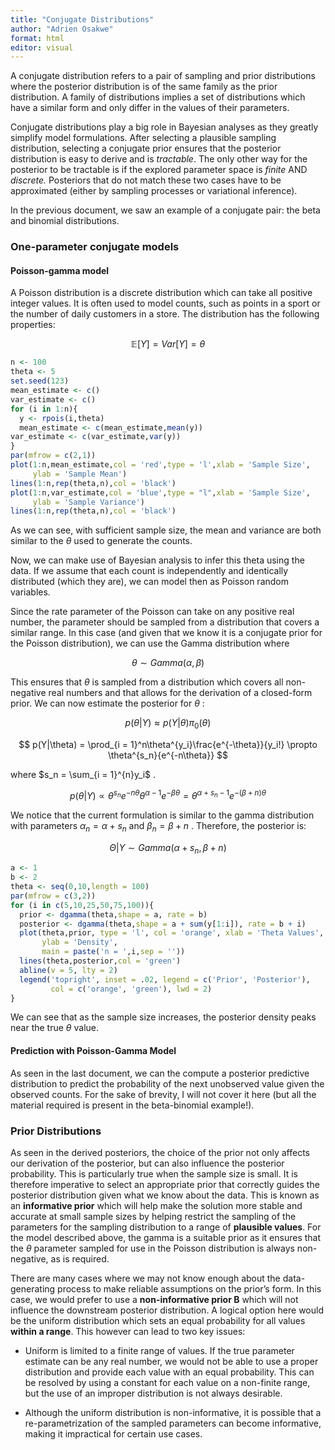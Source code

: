 ---
title: "Conjugate Distributions"
author: "Adrien Osakwe"
format: html
editor: visual
---

A conjugate distribution refers to a pair of sampling and prior distributions where the posterior distribution is of the same family as the prior distribution. A family of distributions implies a set of distributions which have a similar form and only differ in the values of their parameters.

Conjugate distributions play a big role in Bayesian analyses as they greatly simplify model formulations. After selecting a plausible sampling distribution, selecting a conjugate prior ensures that the posterior distribution is easy to derive and is *tractable*. The only other way for the posterior to be tractable is if the explored parameter space is *finite* AND *discrete.* Posteriors that do not match these two cases have to be approximated (either by sampling processes or variational inference).

In the previous document, we saw an example of a conjugate pair: the beta and binomial distributions.

### One-parameter conjugate models

#### Poisson-gamma model

A Poisson distribution is a discrete distribution which can take all positive integer values. It is often used to model counts, such as points in a sport or the number of daily customers in a store. The distribution has the following properties:

$$
\mathbb{E}[Y] = Var[Y] = \theta
$$

```{r}
n <- 100
theta <- 5
set.seed(123)
mean_estimate <- c()
var_estimate <- c()
for (i in 1:n){
  y <- rpois(i,theta)
  mean_estimate <- c(mean_estimate,mean(y))
var_estimate <- c(var_estimate,var(y))
}
par(mfrow = c(2,1))
plot(1:n,mean_estimate,col = 'red',type = 'l',xlab = 'Sample Size',
     ylab = 'Sample Mean')
lines(1:n,rep(theta,n),col = 'black')
plot(1:n,var_estimate,col = 'blue',type = "l",xlab = 'Sample Size',
     ylab = 'Sample Variance')
lines(1:n,rep(theta,n),col = 'black')
```

As we can see, with sufficient sample size, the mean and variance are both similar to the $\theta$ used to generate the counts.

Now, we can make use of Bayesian analysis to infer this theta using the data. If we assume that each count is independently and identically distributed (which they are), we can model then as Poisson random variables.

Since the rate parameter of the Poisson can take on any positive real number, the parameter should be sampled from a distribution that covers a similar range. In this case (and given that we know it is a conjugate prior for the Poisson distribution), we can use the Gamma distribution where

$$
\theta \sim Gamma(\alpha,\beta)
$$

This ensures that $\theta$ is sampled from a distribution which covers all non-negative real numbers and that allows for the derivation of a closed-form prior. We can now estimate the posterior for $\theta$ :

$$
p(\theta|Y) \approx p(Y|\theta)\pi_0(\theta)
$$

$$
p(Y|\theta) = \prod_{i = 1}^n\theta^{y_i}\frac{e^{-\theta}}{y_i!} \propto 
\theta^{s_n}{e^{-n\theta}}
$$

where $s_n = \sum_{i = 1}^{n}y_i$ .

$$
p(\theta|Y) \propto \theta^{s_n}{e^{-n\theta}}\theta^{\alpha-1}e^{-\beta\theta} = \theta^{\alpha + s_n -1}e^{-(\beta + n)\theta}
$$

We notice that the current formulation is similar to the gamma distribution with parameters $\alpha_n = \alpha + s_n$ and $\beta_n = \beta + n$ . Therefore, the posterior is:

$$
\Theta|Y \sim Gamma(\alpha + s_n,\beta + n )
$$

```{r}
a <- 1
b <- 2
theta <- seq(0,10,length = 100)
par(mfrow = c(3,2))
for (i in c(5,10,25,50,75,100)){
  prior <- dgamma(theta,shape = a, rate = b)
  posterior <- dgamma(theta,shape = a + sum(y[1:i]), rate = b + i)
  plot(theta,prior, type = 'l', col = 'orange', xlab = 'Theta Values',
       ylab = 'Density',
       main = paste('n = ',i,sep = ''))
  lines(theta,posterior,col = 'green')
  abline(v = 5, lty = 2)
  legend('topright', inset = .02, legend = c('Prior', 'Posterior'),
         col = c('orange', 'green'), lwd = 2)
}
```

We can see that as the sample size increases, the posterior density peaks near the true $\theta$ value.

#### Prediction with Poisson-Gamma Model

As seen in the last document, we can the compute a posterior predictive distribution to predict the probability of the next unobserved value given the observed counts. For the sake of brevity, I will not cover it here (but all the material required is present in the beta-binomial example!).

### Prior Distributions

As seen in the derived posteriors, the choice of the prior not only affects our derivation of the posterior, but can also influence the posterior probability. This is particularly true when the sample size is small. It is therefore imperative to select an appropriate prior that correctly guides the posterior distribution given what we know about the data. This is known as an **informative prior** which will help make the solution more stable and accurate at small sample sizes by helping restrict the sampling of the parameters for the sampling distribution to a range of **plausible values**. For the model described above, the gamma is a suitable prior as it ensures that the $\theta$ parameter sampled for use in the Poisson distribution is always non-negative, as is required.

There are many cases where we may not know enough about the data-generating process to make reliable assumptions on the prior's form. In this case, we would prefer to use a **non-informative prior B** which will not influence the downstream posterior distribution. A logical option here would be the uniform distribution which sets an equal probability for all values **within a range**. This however can lead to two key issues:

-   Uniform is limited to a finite range of values. If the true parameter estimate can be any real number, we would not be able to use a proper distribution and provide each value with an equal probability. This can be resolved by using a constant for each value on a non-finite range, but the use of an improper distribution is not always desirable.

-   Although the uniform distribution is non-informative, it is possible that a re-parametrization of the sampled parameters can become informative, making it impractical for certain use cases.
